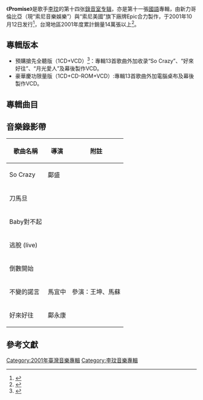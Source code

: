 {{Infobox Album
| Name  = Promise
| Type  = studio
| Cover  = 李玟 Promise.jpg
| Artist  = [[李玟|李玟]]
| Released   = 2001年10月12日
| Label = [[台灣索尼音樂娛樂|新力哥倫比亞]] / [[Epic_Records|Epic Records]]
| Last album = [[真情人_You_&_Me|真情人 You & Me]]<br />（2000年）
| This album = '''Promise'''<br />（2001年）
| Next album = [[d.is.coco_愛琴海新歌+電音精選|d.is.coco 愛琴海新歌+電音精選]]<br />（2002年）
| Misc  = {{Extra chronology 2
  | Artist      = [[李玟|李玟]]錄音室專輯
  | Type        = studio
  | Last album = [[真情人_You_&_Me|真情人 You & Me]]<br />（2000年）
  | This album  = '''Promise'''<br />（2001年）
  | Next album  = [[Exposed|Exposed]]<br />（2005年）
  }}
}}

《'''Promise'''》是歌手[[李玟|李玟]]的第十四张[[錄音室专辑|錄音室专辑]]，亦是第十一張[[國語|國語]]專輯，由新力哥倫比亞（現“索尼音樂娛樂”）與“索尼美國”旗下廠牌Epic合力製作，于2001年10月12日发行<ref>{{cite web|url=https://mojim.com/cn100042x27.htm|title=《Promise》專輯介紹|work=魔鏡歌詞網|accessdate=2021-01-05|archive-date=2020-10-26|archive-url=https://web.archive.org/web/20201026220735/https://mojim.com/cn100042x27.htm|dead-url=no}}</ref>，台灣地區2001年度累計銷量14萬張以上<ref name=":0">{{cite web|url=http://mypaper.pchome.com.tw/s8760/post/1376352505|title=2001唱片銷售統計|work=PChome|accessdate=2021-01-05|archive-date=2021-02-04|archive-url=https://web.archive.org/web/20210204010548/http://mypaper.pchome.com.tw/s8760/post/1376352505|dead-url=no}}</ref>。

== 專輯版本 ==
*預購搶先全聽版（1CD+VCD）<ref name=":3">{{cite web|url=http://cocolee0117.blogspot.com/2015/10/promise.html|title=《Promise》專封|author=李玟CoCo的世界|date=2015年10月26日|work=Blogspot|accessdate=2021年1月5日|archive-date=2021年1月7日|archive-url=https://web.archive.org/web/20210107085604/http://cocolee0117.blogspot.com/2015/10/promise.html|dead-url=no}}</ref>：專輯13首歌曲外加收录“So Crazy”、“好來好往”、“月光愛人”及幕後製作VCD。
*豪華慶功限量版（1CD+CD-ROM+VCD）:專輯13首歌曲外加電腦桌布及幕後製作VCD。

== 專輯曲目 ==
{{Tracklist
| headline = 
| total_length =

| title1 = So Crazy
| music1 = [[陳奐仁|陳奐仁]]
| lyrics1 = [[李玟|李玟]]<br><small>（Rap詞：陳奐仁）</small>
| arranger1 = {{link-en|Jae Chong|Jae Chong|Jae Yoon Chong}}
| producer1 = Jae Yoon Chong<br>李玟
| note1 = Featuring 陳奐仁
| longnote1 = 
| length1 = 4:54

| title2 = 刀馬旦
| music2 = [[周杰倫|周杰倫]]
| lyrics2 = [[方文山|方文山]]
| arranger2 = [[林邁可|林邁可]]
| producer2 = 周杰倫
| note2 = Featuring [[周杰倫|周杰倫]]
| longnote2 = 
| length2 = 3:14

| title3 = Baby對不起
| music3 = {{link-en|Omar Alfanno}}
| lyrics3 = 李玟<br>{{link-yue|樓南蔚}}
| arranger3 = [[屠穎|屠穎]]
| producer3 = 李玟、[[陳耀川|陳耀川]]
| longnote3 = 原曲為{{link-en|Son by Four}}的《{{link-en|A Puro Dolor}}》
| length3 = 3:38

| title4 = 藍天
| music4 = {{link-en|Andreas Carlsson}}<br>[[Frank_Ådahl|Frank Ådahl]]<br>[[Pontus_Söderqvist|Pontus Söderqvist]]
| lyrics4 = [[易家揚|易家揚]]
| arranger4 = [[劉志遠_(香港音樂人)|劉志遠]]
| producer4 =  [[李振權|Jim Lee]]
| longnote4 = 
| length4 = 4:19

| title5 = 愛太多
| music5 = [[曹登昌|曹登昌]]<br>[[依拜維吉|黃慧文]]
| lyrics5 = 李玟<br>樓南蔚
| arranger5 = [[黃中岳|黃中-{岳}-]]<br>[[倪方來|倪方來]]
| producer5 = 李玟、陳耀川
| longnote5 = 
| length5 = 3:43

| title6 = 逃脫
| music6 = 李玟、Jae Yoon Chong
| lyrics6 = 李玟、樓南蔚
| arranger6 = Jae Yoon Chong
| producer6 = Jae Yoon Chong<br>李玟
| longnote6 = 
| length6 = 3:10

| title7 = I'm Still In Love
| music7 = Jae Yoon Chong
| lyrics7 = 李玟
| arranger7 = Jae Yoon Chong
| producer7 = Jae Yoon Chong
| longnote7 = 電影《[[美國情緣|美國情緣]]》中文主題曲
| length7 = 4:02

| title8 = 不變的諾言
| music8 = 李玟、陳耀川
| lyrics8 = [[何不|何不]]、陳耀川
| arranger8 = 屠穎
| producer8 = 陳耀川
| longnote8 = 
| length8 = 4:39

| title9 = 愛是那麼真
| music9 = {{link-en|Gary Barlow}}<br>[[K._Greenberg|K. Greenberg]]
| lyrics9 = 易家揚
| arranger9 = 屠穎
| producer9 = 李玟<br>陳耀川
| longnote9 = 
| length9 = 3:44

| title10 = 倒數開始
| music10 = Jae Yoon Chong
| lyrics10 = [[車元憲|車元憲]]
| arranger10 = Jae Yoon Chong
| producer10 = Jae Yoon Chong
| longnote10 = 
| length10 = 3:42

| title11 = 好來好往
| music11 = [[雷頌德|雷頌德]]
| lyrics11 = [[甄健強|甄健強]]
| arranger11 = 雷頌德
| producer11 = 雷頌德
| note11 = 粵語
| longnote11 = 
| length11 = 4:06

| title12 = 愛你才在意
| music12 = Omar Alfanno
| lyrics12 = [[陳少琪|陳少琪]]
| arranger12 = [[鍾興民|鍾興民]]
| producer12 = 李玟、[[陳永明_(音樂人)|陳永明]]
| note12 = 粵語
| longnote12 = 《Baby對不起》粵語版
| length12 = 3:36

| title13 = 月光愛人
| music13 = [[譚盾|譚盾]]<br>{{link-en|Jorge Calandrelli}}
| lyrics13 = 易家揚
| arranger13 = 
| producer13 = 
| longnote13 = 電影《[[臥虎藏龍_(電影)|臥虎藏龍]]》主題曲 ，英文版為《A Love Before Time》
| length13 = 3:40
}}

== 音樂錄影帶 ==
{| class="wikitable"
!歌曲名稱
!導演
!附註
|-
|So Crazy
| 鄺盛
|
|-
|刀馬旦
| 
|
|-
|Baby對不起
|
|
|-
|逃脫 (live)
|
|
|-
|倒數開始
|
|
|-
|不變的諾言
| 馬宜中
| 參演：王坤、馬蘇
|-
|好來好往
| 鄺永康
|
|}

== 參考文獻 ==
{{reflist}}

{{CoCo}}

[[Category:2001年臺灣音樂專輯|Category:2001年臺灣音樂專輯]]
[[Category:李玟音樂專輯|Category:李玟音樂專輯]]